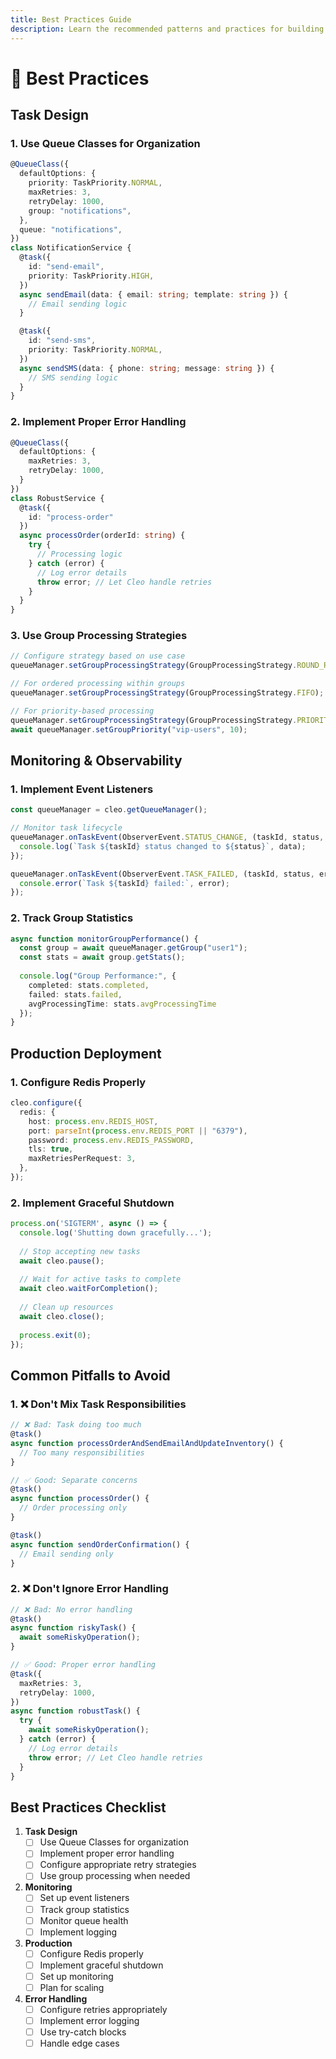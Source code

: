 ```yaml
---
title: Best Practices Guide
description: Learn the recommended patterns and practices for building robust distributed task processing systems with Cleo.
---
```


# 🎯 Best Practices

## Task Design

### 1. Use Queue Classes for Organization

```typescript
@QueueClass({
  defaultOptions: {
    priority: TaskPriority.NORMAL,
    maxRetries: 3,
    retryDelay: 1000,
    group: "notifications",
  },
  queue: "notifications",
})
class NotificationService {
  @task({
    id: "send-email",
    priority: TaskPriority.HIGH,
  })
  async sendEmail(data: { email: string; template: string }) {
    // Email sending logic
  }

  @task({
    id: "send-sms",
    priority: TaskPriority.NORMAL,
  })
  async sendSMS(data: { phone: string; message: string }) {
    // SMS sending logic
  }
}
```

### 2. Implement Proper Error Handling

```typescript
@QueueClass({
  defaultOptions: {
    maxRetries: 3,
    retryDelay: 1000,
  }
})
class RobustService {
  @task({
    id: "process-order"
  })
  async processOrder(orderId: string) {
    try {
      // Processing logic
    } catch (error) {
      // Log error details
      throw error; // Let Cleo handle retries
    }
  }
}
```

### 3. Use Group Processing Strategies

```typescript
// Configure strategy based on use case
queueManager.setGroupProcessingStrategy(GroupProcessingStrategy.ROUND_ROBIN);

// For ordered processing within groups
queueManager.setGroupProcessingStrategy(GroupProcessingStrategy.FIFO);

// For priority-based processing
queueManager.setGroupProcessingStrategy(GroupProcessingStrategy.PRIORITY);
await queueManager.setGroupPriority("vip-users", 10);
```

## Monitoring & Observability

### 1. Implement Event Listeners

```typescript
const queueManager = cleo.getQueueManager();

// Monitor task lifecycle
queueManager.onTaskEvent(ObserverEvent.STATUS_CHANGE, (taskId, status, data) => {
  console.log(`Task ${taskId} status changed to ${status}`, data);
});

queueManager.onTaskEvent(ObserverEvent.TASK_FAILED, (taskId, status, error) => {
  console.error(`Task ${taskId} failed:`, error);
});
```

### 2. Track Group Statistics

```typescript
async function monitorGroupPerformance() {
  const group = await queueManager.getGroup("user1");
  const stats = await group.getStats();
  
  console.log("Group Performance:", {
    completed: stats.completed,
    failed: stats.failed,
    avgProcessingTime: stats.avgProcessingTime
  });
}
```

## Production Deployment

### 1. Configure Redis Properly

```typescript
cleo.configure({
  redis: {
    host: process.env.REDIS_HOST,
    port: parseInt(process.env.REDIS_PORT || "6379"),
    password: process.env.REDIS_PASSWORD,
    tls: true,
    maxRetriesPerRequest: 3,
  },
});
```

### 2. Implement Graceful Shutdown

```typescript
process.on('SIGTERM', async () => {
  console.log('Shutting down gracefully...');
  
  // Stop accepting new tasks
  await cleo.pause();
  
  // Wait for active tasks to complete
  await cleo.waitForCompletion();
  
  // Clean up resources
  await cleo.close();
  
  process.exit(0);
});
```

## Common Pitfalls to Avoid

### 1. ❌ Don't Mix Task Responsibilities

```typescript
// ❌ Bad: Task doing too much
@task()
async function processOrderAndSendEmailAndUpdateInventory() {
  // Too many responsibilities
}

// ✅ Good: Separate concerns
@task()
async function processOrder() {
  // Order processing only
}

@task()
async function sendOrderConfirmation() {
  // Email sending only
}
```

### 2. ❌ Don't Ignore Error Handling

```typescript
// ❌ Bad: No error handling
@task()
async function riskyTask() {
  await someRiskyOperation();
}

// ✅ Good: Proper error handling
@task({
  maxRetries: 3,
  retryDelay: 1000,
})
async function robustTask() {
  try {
    await someRiskyOperation();
  } catch (error) {
    // Log error details
    throw error; // Let Cleo handle retries
  }
}
```

## Best Practices Checklist

1. **Task Design**
   - [ ] Use Queue Classes for organization
   - [ ] Implement proper error handling
   - [ ] Configure appropriate retry strategies
   - [ ] Use group processing when needed

2. **Monitoring**
   - [ ] Set up event listeners
   - [ ] Track group statistics
   - [ ] Monitor queue health
   - [ ] Implement logging

3. **Production**
   - [ ] Configure Redis properly
   - [ ] Implement graceful shutdown
   - [ ] Set up monitoring
   - [ ] Plan for scaling

4. **Error Handling**
   - [ ] Configure retries appropriately
   - [ ] Implement error logging
   - [ ] Use try-catch blocks
   - [ ] Handle edge cases